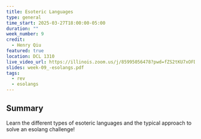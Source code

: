 ```yaml
---
title: Esoteric Languages
type: general
time_start: 2025-03-27T18:00:00-05:00
duration: ""
week_number: 9
credit:
  - Henry Qiu
featured: true
location: DCL 1310
live_video_url: https://illinois.zoom.us/j/85995056478?pwd=fZS2tKU7xOFDXtd6P8l45p8LUa0hOU.1
slides: week-09_-esolangs.pdf
tags:
  - rev
  - esolangs
---
```

## Summary

Learn the different types of esoteric languages and the typical approach to solve an esolang challenge!
